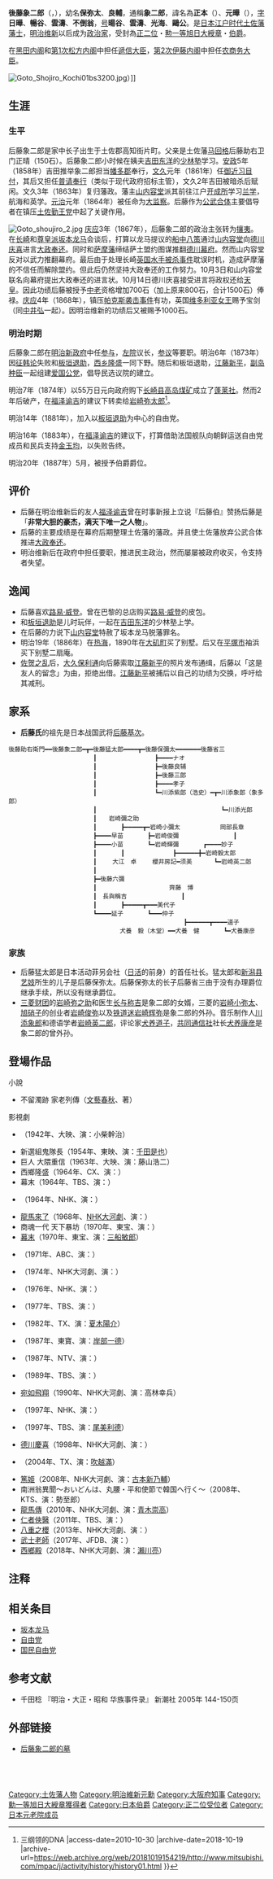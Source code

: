 {{refimprove|time=2018-08-13T16:32:17+00:00}}
{{Infobox Officeholder
|name=後藤象二郎
|image=Goto Shojiro.jpg
|birth_date = [[天保　(日本)|天保]]9年3月19日<br>（{{Birth date|1838|04|13}}）
|birth_place = [[土佐國|土佐國]][[高知城|高知城]]下片町（今[[高知縣|高知縣]][[高知市|高知市]]）
|death_date = {{Death date and age|1897|08|05|1838|04|13}}
|death_place = {{flag|大日本帝國}}[[神奈川縣|神奈川縣]]{{link-ja|箱根}}
|occupation = [[武士|武士]]（[[土佐國|土佐]][[藩士|藩士]]）
|award = [[正二位|正二位]]
[[勳一等旭日大綬章|勳一等旭日大綬章]]
[[伯爵|伯爵]]
|partner = 後藤磯子
|children = {{plainlist|*後藤猛太郎
*岩崎早苗子
*大江小苗
*後藤六彌
*長與延子}}
|relatives = 
{{plainlist|*後藤正澄（祖父）
*後藤正晴（父）
*[[吉田東洋|吉田東洋]]（義理叔父）
*寺田剛正（義父）
*[[岩崎彌之助|岩崎彌之助]]（女婿）
*大江卓（女婿）
*長與稱吉（女婿）
*後藤保彌太（孫子）
*岩崎小彌太（孫子）
*岩崎俊彌（孫子）
*岩崎輝彌（孫子）
*川添象郎（曾孫）
*岩崎英二郎（曾孫）
*岩崎英二郎（曾孫）
*犬養道子（曾孫）
*犬養康彥（曾孫）}}
| predecessor2      = {{link-ja|醍醐忠順}}
| successor2        = {{link-ja|由利公正}}
| order2         = [[File:Flag_of_Osaka,_Osaka.svg|22px]] 第2任
| term_start2    = 1868年5月23日
| term_end2      = 1870年1月24日
| office2 =  大阪府知事
|office     = {{flagicon|JPN}} 第9任農商務大臣
|1blankname  = 內閣
|1namedata = [[第二次伊藤內閣|第二次伊藤內閣]]
|term_end    = 1894年1月22日
|term_start = 1892年8月8日
|predecessor = [[佐野常民|佐野常民]]
|successor = [[榎本武揚|榎本武揚]]
|office3 = {{flagicon|JPN}} 第2任[[遞信省_(日本)|遞信省]]大臣
|3blankname3 = 內閣
|3namedata3 = [[黑田內閣|黑田內閣]]<br/>[[第一次山縣內閣|第一次山縣內閣]]<br/>[[第一次松方內閣|第一次松方內閣]]
|就任日期3 = 1889年3月22日
|卸任日期3 = 1892年8月8日
|predecessor3 = [[榎本武揚|榎本武揚]]
|successor3 = [[黑田清隆|黑田清隆]]
}}
'''後藤象二郎'''（{{Jpn|j=後藤 象二郎|kn=ごとう しょうじろう|rm=Gotō Shōjirō}}，{{bd|1838年|4月13日|1897年|8月4日|catIdx=Gotou Shoujirou}}），幼名'''保弥太'''、'''良輔'''，通稱'''象二郎'''，諱名為'''正本'''（{{Lang|ja|まさもと}}）、'''元曄'''（{{Lang|ja|もとはる}}），[[表字|字]]'''日曄'''、'''暢谷'''、'''雲濤'''、'''不倒翁'''，[[号|号]]'''暘谷'''、'''雲濤'''、'''光海'''、'''鷗公'''。是[[日本|日本]][[江户时代|江户时代]][[土佐藩|土佐藩]][[藩士|藩士]]，[[明治维新|明治维新]]以后成为[[政治家|政治家]]，受封為[[正二位|正二位]]・[[勲一等|勲一等]][[旭日章|旭日大綬章]]・[[伯爵|伯爵]]。

在[[黑田内阁|黑田内阁]]和[[第1次松方内阁|第1次松方内阁]]中担任[[遞信省_(日本)|遞信大臣]]，[[第2次伊藤内阁|第2次伊藤内阁]]中担任[[农商务省|农商务大臣]]。

[[File:Goto_Shojiro_Kochi01bs3200.jpg|thumb]]）]]

== 生涯 ==
=== 生平 ===
后藤象二郎是家中长子出生于土佐郡高知街片町。父亲是土佐藩[[马回格|马回格]]后藤助右卫门正晴（150石）。后藤象二郎小时候在姨夫[[吉田东洋|吉田东洋]]的[[少林塾|少林塾]]学习。[[安政|安政]]5年（1858年）吉田推举象二郎担当[[幡多郡|幡多郡]]奉行，[[文久|文久]]元年（1861年）任[[御近习|御近习]][[目付|目付]]，其后又担任[[普请奉行|普请奉行]]（类似于现代政府招标主管），文久2年吉田被暗杀后赋闲。文久3年（1863年）复归藩政。藩主[[山内容堂|山内容堂]]派其前往江户[[开成所|开成所]]学习[[兰学|兰学]]，航海和英学。[[元治|元治]]元年（1864年）被任命为[[大监察|大监察]]。后藤作为[[公武合体|公武合体]]主要倡导者在镇压[[土佐勤王党|土佐勤王党]]中起了关键作用。

[[File:Goto_shoujiro_2.jpg|thumb]]
[[庆应|庆应]]3年（1867年），后藤象二郎的政治主张转为[[攘夷|攘夷]]。在[[长崎|长崎]]和[[尊皇派|尊皇派]][[坂本龙马|坂本龙马]]会谈后，打算以龙马提议的[[船中八策|船中八策]]通过[[山内容堂|山内容堂]]向[[德川庆喜|德川庆喜]]进言[[大政奉还|大政奉还]]。同时和[[萨摩藩|萨摩藩]]缔结萨土盟约图谋推翻[[德川幕府|德川幕府]]。然而山内容堂反对以武力推翻幕府。最后由于处理长崎[[英国水手被杀事件|英国水手被杀事件]]耽误时机，造成萨摩藩的不信任而解除盟约。但此后仍然坚持大政奉还的工作努力。10月3日和山内容堂联名向幕府提出大政奉还的进言状。10月14日德川庆喜接受进言将政权还给[[天皇|天皇]]。因此功绩后藤被授予[[中老|中老]]资格增加700石（加上原来800石，合计1500石）俸禄。[[庆应|庆应]]4年（1868年），镇压[[帕克斯袭击事件|帕克斯袭击事件]]有功，英国[[维多利亚女王|维多利亚女王]]赐予宝剑（同[[中井弘|中井弘]]一起）。因明治维新的功绩后又被赐予1000石。

=== 明治时期 ===
后藤象二郎在[[明治政府|明治新政府]]中任[[参与|参与]]，[[左院|左院]]议长，[[参议|参议]]等要职。明治6年（1873年）因[[征韩论|征韩论]]失败和[[板垣退助|板垣退助]]，[[西乡隆盛|西乡隆盛]]一同下野。随后和板垣退助，[[江藤新平|江藤新平]]，[[副岛种臣|副岛种臣]]一起组建[[爱国公党|爱国公党]]，倡导民选议院的建立。

明治7年（1874年）以55万日元向政府购下[[长崎县|长崎县]][[高岛煤矿|高岛煤矿]]成立了[[蓬莱社|蓬莱社]]。然而2年后破产，在[[福泽谕吉|福泽谕吉]]的建议下转卖给[[岩崎弥太郎|岩崎弥太郎]]<ref>{{Cite web |url=http://www.mitsubishi.com/mpac/j/activity/history/history01.html |title=三菱广告委员会 {{!}} 三纲领的DNA |access-date=2010-10-30 |archive-date=2018-10-19 |archive-url=https://web.archive.org/web/20181019154219/http://www.mitsubishi.com/mpac/j/activity/history/history01.html }}</ref>。

明治14年（1881年），加入以[[板垣退助|板垣退助]]为中心的自由党。

明治16年（1883年），在[[福泽谕吉|福泽谕吉]]的建议下，打算借助法国舰队向朝鲜运送自由党成员和民兵支持[[金玉均|金玉均]]，以失败告终。

明治20年（1887年）5月，被授予伯爵爵位。

== 评价 ==
* 后藤在明治维新后的友人[[福泽谕吉|福泽谕吉]]曾在时事新报上立说『后藤伯』赞扬后藤是「'''非常大胆的豪杰，满天下唯一之人物'''」。
* 后藤的主要成绩是在幕府后期整理土佐藩的藩政。并且使土佐藩放弃公武合体推进[[大政奉还|大政奉还]]。
* 明治维新后在政府中担任要职，推进民主政治，然而屡屡被政府收买，令支持者失望。

== 逸闻 ==
* 后藤喜欢[[路易·威登|路易·威登]]。曾在巴黎的总店购买[[路易·威登|路易·威登]]的皮包。
* 和[[板垣退助|板垣退助]]是儿时玩伴，一起在[[吉田东洋|吉田东洋]]的少林塾上学。
* 在后藤的力说下[[山内容堂|山内容堂]]特赦了坂本龙马脱藩罪名。
* 明治19年（1886年）在[[热海|热海]]，1890年在[[大矶町|大矶町]]买了别墅。后又在[[平塚市|平塚市]]袖浜买下别墅二扇庵。
* [[佐贺之乱|佐贺之乱]]后，[[大久保利通|大久保利通]]向后藤索取[[江藤新平|江藤新平]]的照片发布通缉，后藤以「这是友人的留念」为由，拒绝出借。[[江藤新平|江藤新平]]被捕后以自己的功绩为交换，呼吁给其减刑。

== 家系 ==
*'''后藤氏'''的祖先是日本战国武将[[后藤基次|后藤基次]]。

<pre>
後藤助右衛門━━後藤象二郎━┳━後藤猛太郎━━━━┳━後藤保彌太━━━━━━━後藤省三
　　　　　　　　　　　　　　┃　　　　　　　　　 ┣━━━━ナオ
　　　　　　　　　　　　　　┃　　　　　　　　　 ┣━後藤良辅
　　　　　　　　　　　　　　┃　　　　　　　　　 ┣━後藤三郎
　　　　　　　　　　　　　　┃　　　　　　　　　 ┣━━━━孝子
　　　　　　　　　　　　　　┃　　　　　　　　　 ┗━川添紫郎（浩史）━┳━川添象郎（象多郎）
　　　　　　　　　　　　　　┃　　　　　　　　　　　　　　　　　　　　 ┗━川添光郎
　　　　　　　　　　　　　　┃　　岩崎彌之助
　　　　　　　　　　　　　　┃　　　　┣━━━━━┳━岩崎小彌太　　　 　　　岡部長章
　　　　　　　　　　　　　　┣━━━━早苗　　　　┣━岩崎俊彌　　　　　　　　　┃
　　　　　　　　　　　　　　┣━━━━小苗　　　　┗━岩崎輝彌　　　　┏━━━━妙子　　　　　　　　　
　　　　　　　　　　　　　　┃　　　　┃　　　　　　　　┣━━━━━━╋━岩崎毅太郎
　　　　　　　　　　　　　　┃　　 大江　卓　 　櫻井房記━须美　　　 ┗━岩崎英二郎
　　　　　　　　　　　　　　┃
　　　　　　　　　　　　　　┣━後藤六彌
　　　　　　　　　　　　　　┃　　　　　　　　　　　　齊藤　博
　　　　　　　　　　　　　　┃　長與稱吉　　　　　　　　　┃
　　　　　　　　　　　　　　┃　　　　┣━━━━━┳━━━美代子
　　　　　　　　　　　　　　┗━━━━延子　　　　┗━━━仲子
　　　　　　　　　　　　　　　　　　　　　　　　　　　　　┣━━━━━━┳━━━━道子
　　　　　　　　　　　　　　　　    犬養　毅（木堂）━━犬養　健　　　　┗━犬養康彦
</pre>

=== 家族 ===
* 后藤猛太郎是日本活动菲另会社（[[日活|日活]]的前身）的首任社长。猛太郎和[[新潟县|新潟县]][[艺妓|艺妓]]所生的儿子是后藤保弥太。后藤保弥太的长子后藤省三由于没有办理爵位继承手续，所以没有继承爵位。
* [[三菱财团|三菱财团]]的[[岩崎弥之助|岩崎弥之助]]和医生[[长与称吉|长与称吉]]是象二郎的女婿，三菱的[[岩崎小弥太|岩崎小弥太]]、[[旭硝子|旭硝子]]的创业者[[岩崎俊弥|岩崎俊弥]]以及[[铁道迷|铁道迷]][[岩崎辉弥|岩崎辉弥]]是象二郎的外孙。音乐制作人[[川添象郎|川添象郎]]和德语学者[[岩崎英二郎|岩崎英二郎]]，评论家[[犬养道子|犬养道子]]，[[共同通信社|共同通信社]]社长[[犬养康彦|犬养康彦]]是象二郎的曾外孙。

==登場作品==
;小說
*不留濁跡 家老列傳（[[文藝春秋|文藝春秋]]、{{tsl|ja|中村彰彦|中村彰彥}}著）

;影視劇
*{{tsl|ja|維新の曲|維新之曲}}（1942年、大映、演：小柴幹治）
*新選組鬼隊長（1954年、東映、演：[[千田是也|千田是也]]）
*巨人 大隈重信（1963年、大映、演：藤山浩二）
*西鄉隆盛（1964年、CX、演：{{tsl|ja|中村栄二|中村榮二}}）
*幕末（1964年、TBS、演：{{tsl|ja|小池朝雄}}）
*{{tsl|ja|風雪 (テレビドラマ)|風雪}}（1964年、NHK、演：{{tsl|ja|井上昭文}}）
*[[龍馬來了|龍馬來了]]（1968年、[[NHK大河劇|NHK大河劇]]、演：{{tsl|ja|石田太郎}}）
*商魂一代 天下暴坊（1970年、東宝、演：{{tsl|ja|中谷一郎}}）
*[[幕末_(電影)|幕末]]（1970年、東宝、演：[[三船敏郎|三船敏郎]]）
*{{tsl|ja|天皇の世紀#第一部（テレビドラマ）|天皇的世紀}}（1971年、ABC、演：{{tsl|ja|丹羽又三郎}}）
*{{tsl|ja|勝海舟 (NHK大河ドラマ)|勝海舟 (NHK大河劇)|勝海舟}}（1974年、NHK大河劇、演：{{tsl|ja|中井啓輔}}）
*{{tsl|ja|明治の群像 海に火輪を|明治群像 海上火輪}}（1976年、NHK、演：{{tsl|ja|小笠原弘}}）
*{{tsl|ja|新選組始末記#テレビドラマ（1977年）|新選組始末記 (1977年電視劇)|新選組始末記}}（1977年、TBS、演：{{tsl|ja|西田昭市}}）
*{{tsl|ja|竜馬がゆく#1982年版|龍馬來了 (1982年)|龍馬來了}}（1982年、TX、演：[[夏木陽介|夏木陽介]]）
*{{tsl|ja|ゴルフ夜明け前|高爾夫黎明之前}}（1987年、東寶、演：[[岸部一德|岸部一德]]） 
*{{tsl|ja|田原坂 (テレビドラマ)|田原坂 (電視劇)|田原坂}}（1987年、NTV、演：{{tsl|ja|林彰太郎}}）
*{{tsl|ja|坂本龍馬 (テレビドラマ)|坂本龍馬 (電視劇)|坂本龍馬}}（1989年、TBS、演：{{tsl|ja|誠直也}}）
*[[宛如飛翔|宛如飛翔]]（1990年、NHK大河劇、演：高林幸兵）
*{{tsl|ja|夜会の果て|晚會的盡頭}}（1997年、NHK、演：{{tsl|ja|池田武志}}）
*{{tsl|ja|竜馬がゆく#1997年版|龍馬來了 (1997年)|龍馬來了}}（1997年、TBS、演：[[尾美利德|尾美利德]]）
*[[德川慶喜_(NHK大河劇)|德川慶喜]]（1998年、NHK大河劇、演：{{tsl|ja|小木茂光}}）
*{{tsl|ja|竜馬がゆく#2004年版|龍馬來了 (2004年)|龍馬來了}}（2004年、TX、演：[[吹越滿|吹越滿]]）
*[[篤姬_(電視劇)|篤姬]]（2008年、NHK大河劇、演：[[古本新乃輔|古本新乃輔]]）
*南洲翁異聞〜おいどんは、丸腰・平和使節で韓国へ行く〜（2008年、KTS、演：勢至郎）
*[[龍馬傳|龍馬傳]]（2010年、NHK大河劇、演：[[青木崇高|青木崇高]]）
*[[仁者俠醫|仁者俠醫]]（2011年、TBS、演：{{tsl|ja|宮川一郎太}}）
*[[八重之櫻|八重之櫻]]（2013年、NHK大河劇、演：{{tsl|ja|京極圭}}）
*[[武士老師#電影|武士老師]]（2017年、JFDB、演：{{tsl|ja|西村雄正}}）
*[[西鄉殿_(大河劇)|西鄉殿]]（2018年、NHK大河劇、演：[[瀨川亮|瀨川亮]]）

== 注释 ==
{{Reflist}}

== 相关条目 ==
*[[坂本龙马|坂本龙马]]　　　　　　　　　　　　　　
*[[自由党|自由党]]
*[[国民自由党|国民自由党]]

== 参考文献 ==
{{commons|Category:Gotō Shōjirō}}
*千田稔 『明治・大正・昭和 华族事件录』 新潮社 2005年 144-150页

== 外部链接 ==
*[http://meiji-ishin.com/gotoshojiro.html 后藤象二郎的墓] {{Wayback|url=http://meiji-ishin.com/gotoshojiro.html |date=20160305064135 }}

{{start box}}
{{s-off}}
  {{Succession box
    | title  = {{flagicon|JPN}} [[农商务大臣|农商务大臣]]
    | years  = 第9代：1892 - 1894
    | before = [[佐野常民|佐野常民]]
    | after  = [[榎本武扬|榎本武扬]]
  }}
  {{Succession box
    | title  = {{flagicon|JPN}} [[逓信大臣|逓信大臣]]
    | years  = 第2代：1889 - 1892
    | before = [[榎本武扬|榎本武扬]]
    | after  = [[黑田清隆|黑田清隆]]
  }}
  {{Succession box
    | title  = [[File:Shadow_picture_of_Osaka_prefecture.png|22px]] [[大阪府知事|大阪府知事]] [[File:Flag_of_Osaka_Prefecture.svg|22x20px]]
    | years  = 官选第2代：1868 - 1870
    | before = [[醍醐忠順|醍醐忠順]]
    | after  = [[由利公正|由利公正]]
    | afternote  = （御用取扱）
  }}
{{end box}}
{{大阪府知事}}
{{Authority control}}
{{DEFAULTSORT:Gotou Shoujirou}}
[[Category:土佐藩人物|Category:土佐藩人物]]
[[Category:明治維新元勳|Category:明治維新元勳]]
[[Category:大阪府知事|Category:大阪府知事]]
[[Category:勳一等旭日大綬章獲得者|Category:勳一等旭日大綬章獲得者]]
[[Category:日本伯爵|Category:日本伯爵]]
[[Category:正二位受位者|Category:正二位受位者]]
[[Category:日本元老院成员|Category:日本元老院成员]]